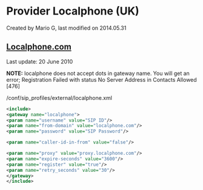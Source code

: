 
# Provider Localphone (UK) 

 Created by  Mario G, last modified on 2014.05.31

## [Localphone.com](http://Localphone.com)

Last update: 20 June 2010

**NOTE:** localphone does not accept dots in gateway name. You will get an error; Registration Failed with status No Server Address in Contacts Allowed \[476\]

/conf/sip\_profiles/external/localphone.xml

```xml
<include>
<gateway name="localphone">
<param name="username" value="SIP ID"/>
<param name="from-domain" value="localphone.com"/>
<param name="password" value="SIP Password"/>

<param name="caller-id-in-from" value="false"/>

<param name="proxy" value="proxy.localphone.com"/>
<param name="expire-seconds" value="3600"/>
<param name="register" value="true"/>
<param name="retry_seconds" value="30"/>
</gateway>
</include> 
```

  

